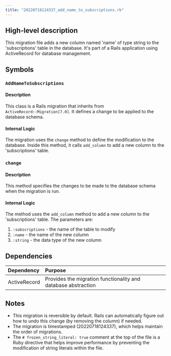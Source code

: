 ```yaml
---
title: "20220718124337_add_name_to_subscriptions.rb"
---
```


## High-level description
This migration file adds a new column named 'name' of type string to the 'subscriptions' table in the database. It's part of a Rails application using ActiveRecord for database management.

## Symbols

### `AddNameToSubscriptions`
#### Description
This class is a Rails migration that inherits from `ActiveRecord::Migration[7.0]`. It defines a change to be applied to the database schema.

#### Internal Logic
The migration uses the `change` method to define the modification to the database. Inside this method, it calls `add_column` to add a new column to the 'subscriptions' table.

### `change`
#### Description
This method specifies the changes to be made to the database schema when the migration is run.

#### Internal Logic
The method uses the `add_column` method to add a new column to the 'subscriptions' table. The parameters are:
1. `:subscriptions` - the name of the table to modify
2. `:name` - the name of the new column
3. `:string` - the data type of the new column

## Dependencies
| Dependency | Purpose |
|:-----------|:--------|
| ActiveRecord | Provides the migration functionality and database abstraction |

## Notes
- This migration is reversible by default. Rails can automatically figure out how to undo this change (by removing the column) if needed.
- The migration is timestamped (20220718124337), which helps maintain the order of migrations.
- The `# frozen_string_literal: true` comment at the top of the file is a Ruby directive that helps improve performance by preventing the modification of string literals within the file.